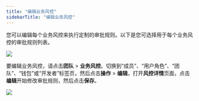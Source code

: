 ```yaml
---
title: "编辑业务风控"
sidebarTitle: "编辑业务风控"
---
```


您可以编辑每个业务风控来执行定制的审批规则。以下是您可选择用于每个业务风控的审批规则列表。

<img src="/cn/images/organization/org10.png" className="diagram"/>


要编辑业务风控，请点击**团队** > **业务风控**。切换到“成员”、“用户角色”、“团队”、“钱包”或“开发者”标签页，然后点击**操作** > **编辑**，打开**风控详情**页面，点击**编辑**开始修改审批规则，然后点击**保存**。

<img src="/cn/images/organization/org8.png" className="screenshot_full_screen"/>
